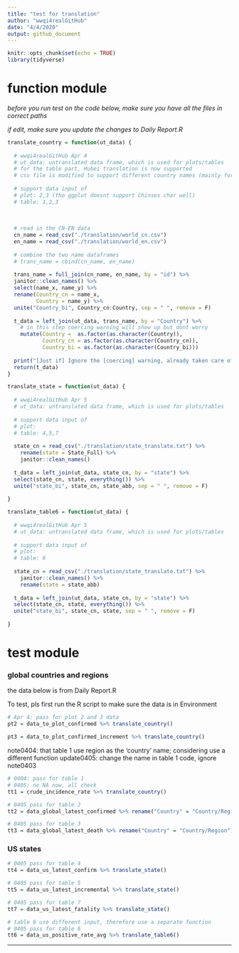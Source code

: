 ```yaml
---
title: "test for translation"
author: "wwqi4realGitHub"
date: "4/4/2020"
output: github_document
---
```


```r
knitr::opts_chunk$set(echo = TRUE)
library(tidyverse)
```


# function module

*before you run test on the code below, make sure you have all the files in correct paths*

*if edit, make sure you update the changes to Daily Report.R*

```r
translate_country = function(ut_data) {
  
  # wwqi4realGitHub Apr 4
  # ut_data: untranslated data frame, which is used for plots/tables
  # for the table part, Hubei translation is now supported
  # csv file is modified to support different country names (mainly for table 1 input)
  
  # support data input of 
  # plot: 2,3 (tho ggplot doesnt support Chinses char well)
  # table: 1,2,3
  
  
  
  # read in the CN-EN data
  cn_name = read_csv("./translation/world_cn.csv")
  en_name = read_csv("./translation/world_en.csv")
  
  # combine the two name dataframes
  # trans_name = cbind(cn_name, en_name)
  
  trans_name = full_join(cn_name, en_name, by = "id") %>% 
  janitor::clean_names() %>% 
  select(name_x, name_y) %>% 
  rename(Country_cn = name_x, 
         Country = name_y) %>% 
  unite("Country_bi", Country_cn:Country, sep = " ", remove = F)
  
  t_data = left_join(ut_data, trans_name, by = "Country") %>% 
    # in this step coercing warning will show up but dont worry
    mutate(Country =  as.factor(as.character(Country)), 
           Country_cn = as.factor(as.character(Country_cn)), 
           Country_bi = as.factor(as.character(Country_bi)))
  
  print("[Just if] Ignore the [coercing] warning, already taken care of")
  return(t_data)
}
```

```r
translate_state = function(ut_data) {
  
  # wwqi4realGitHub Apr 5
  # ut_data: untranslated data frame, which is used for plots/tables
  
  # support data input of 
  # plot: 
  # table: 4,5,7
  
  state_cn = read_csv("./translation/state_translate.txt") %>% 
    rename(state = State_Full) %>% 
    janitor::clean_names()
  
  t_data = left_join(ut_data, state_cn, by = "state") %>% 
  select(state_cn, state, everything()) %>% 
  unite("state_bi", state_cn, state_abb, sep = " ", remove = F)
  
}
```

```r
translate_table6 = function(ut_data) {
  
  # wwqi4realGitHub Apr 5
  # ut_data: untranslated data frame, which is used for plots/tables
  
  # support data input of 
  # plot: 
  # table: 6
  
  state_cn = read_csv("./translation/state_translate.txt") %>% 
    janitor::clean_names() %>% 
    rename(state = state_abb)
  
  t_data = left_join(ut_data, state_cn, by = "state") %>% 
  select(state_cn, state, everything()) %>% 
  unite("state_bi", state_cn, state, sep = " ", remove = F)
  
}
```


# test module

### global countries and regions

the data below is from Daily Report.R 

To test, pls first run the R script to make sure the data is in Environment

```r
# Apr 4: pass for plot 2 and 3 data
pt2 = data_to_plot_confirmed %>% translate_country()

pt3 = data_to_plot_confirmed_increment %>% translate_country()
```

note0404: that table 1 use region as the 'country' name; considering use a different function
update0405: change the name in table 1 code, ignore note0403

```r
# 0404: pass for table 1
# 0405: no NA now, all check
tt1 = crude_incidence_rate %>% translate_country()
```

```r
# 0405 pass for table 2
tt2 = data_global_latest_confirmed %>% rename("Country" = "Country/Region") %>% translate_country()
```

```r
# 0405 pass for table 3
tt3 = data_global_latest_death %>% rename("Country" = "Country/Region") %>% translate_country()
```

### US states 

```r
# 0405 pass for table 4
tt4 = data_us_latest_confirm %>% translate_state()
```

```r
# 0405 pass for table 5
tt5 = data_us_latest_incremental %>% translate_state()
```

```r
# 0405 pass for table 7
tt7 = data_us_latest_fatality %>% translate_state()
```

```r
# table 6 use different input, therefore use a separate function
# 0405 pass for table 6
tt6 = data_us_positive_rate_avg %>% translate_table6()
```


---

